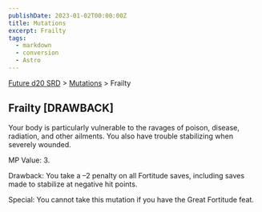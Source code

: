```yaml
---
publishDate: 2023-01-02T00:00:00Z
title: Mutations
excerpt: Frailty
tags:
  - markdown
  - conversion
  - Astro
---
```






[Future d20 SRD](/#futureD20) > [Mutations](future-d20-srd-mutations-index) > Frailty




## Frailty [DRAWBACK]


Your body is particularly vulnerable to the ravages of poison, disease, radiation, and other ailments. You also have trouble stabilizing when severely wounded.


MP Value: 3.


Drawback: You take a –2 penalty on all Fortitude saves, including saves made to stabilize at negative hit points.


Special: You cannot take this mutation if you have the Great Fortitude feat.



